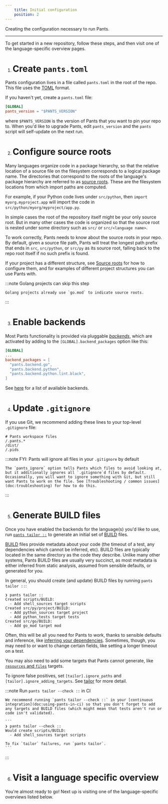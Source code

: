 ```yaml
---
    title: Initial configuration
    position: 2
---
```


Creating the configuration necessary to run Pants.

---

To get started in a new repository, follow these steps, and then visit one of the language-specific overview pages.

1. # Create `pants.toml`

Pants configuration lives in a file called `pants.toml` in the root of the repo. This file uses the [TOML](https://github.com/toml-lang/toml) format.

If you haven't yet, create a `pants.toml` file:

```toml title="pants.toml"
[GLOBAL]
pants_version = "$PANTS_VERSION"
```

where `$PANTS_VERSION` is the version of Pants that you want to pin your repo to. When you'd like to upgrade Pants, edit `pants_version` and the `pants` script will self-update on the next run.

2. # Configure source roots

Many languages organize code in a package hierarchy, so that the relative location of a source file on the filesystem corresponds to a logical package name. The directories that correspond to the roots of the language's package hierarchy are referred to as [source roots](doc:source-roots). These are the filesystem locations from which import paths are computed.

For example, if your Python code lives under `src/python`, then `import myorg.myproject.app` will import the code in `src/python/myorg/myproject/app.py`.

In simple cases the root of the repository itself might be your only source root. But in many other cases the code is organized so that the source root is nested under some directory such as `src/` or `src/<language name>`.

To work correctly, Pants needs to know about the source roots in your repo. By default, given a source file path, Pants will treat the longest path prefix that ends in `src`, `src/python`, or `src/py` as its source root, falling back to the repo root itself if no such prefix is found.

If your project has a different structure, see [Source roots](doc:source-roots) for how to configure them, and for examples of different project structures you can use Pants with.

:::note Golang projects can skip this step

    Golang projects already use `go.mod` to indicate source roots.

:::

3. # Enable backends

Most Pants functionality is provided via pluggable [_backends_](doc:enabling-backends), which are activated by adding to the `[GLOBAL].backend_packages` option like this:

```toml title="pants.toml"
[GLOBAL]
...
backend_packages = [
  "pants.backend.go",
  "pants.backend.python",
  "pants.backend.python.lint.black",
]
```

See [here](doc:enabling-backends) for a list of available backends.

4. # Update `.gitignore`

If you use Git, we recommend adding these lines to your top-level `.gitignore` file:

```text title=".gitignore"
# Pants workspace files
/.pants.*
/dist/
/.pids
```

:::note FYI: Pants will ignore all files in your `.gitignore` by default

    The `pants_ignore` option tells Pants which files to avoid looking at, but it additionally ignores all `.gitignore`d files by default. Occasionally, you will want to ignore something with Git, but still want Pants to work on the file. See [Troubleshooting / common issues](doc:troubleshooting) for how to do this.

:::

5. # Generate BUILD files

Once you have enabled the backends for the language(s) you'd like to use, run [`pants tailor ::`](doc:initial-configuration#5-generate-build-files) to generate an initial set of [BUILD](doc:targets) files.

[BUILD](doc:targets) files provide metadata about your code (the timeout of a test, any dependencies which cannot be inferred, etc). BUILD files are typically located in the same directory as the code they describe. Unlike many other systems, Pants BUILD files are usually very succinct, as most metadata is either inferred from static analysis, assumed from sensible defaults, or generated for you.

In general, you should create (and update) BUILD files by running `pants tailor ::`:

```
❯ pants tailor ::
Created scripts/BUILD:
  - Add shell_sources target scripts
Created src/py/project/BUILD:
  - Add python_sources target project
  - Add python_tests target tests
Created src/go/BUILD:
  - Add go_mod target mod
```

Often, this will be all you need for Pants to work, thanks to sensible defaults and inference, like [inferring your dependencies](doc:targets). Sometimes, though, you may need to or want to change certain fields, like setting a longer timeout on a test.

You may also need to add some targets that Pants cannot generate, like [`resources` and `files`](doc:assets) targets.

To ignore false positives, set `[tailor].ignore_paths` and `[tailor].ignore_adding_targets`. See [tailor](doc:reference-tailor) for more detail.

:::note Run `pants tailor --check ::` in CI

    We recommend running `pants tailor --check ::` in your [continuous integration](doc:using-pants-in-ci) so that you don't forget to add any targets and BUILD files (which might mean that tests aren't run or code isn't validated).

    ```
    ❯ pants tailor --check ::
    Would create scripts/BUILD:
      - Add shell_sources target scripts

    To fix `tailor` failures, run `pants tailor`.
    ```

:::

6. # Visit a language specific overview

You're almost ready to go! Next up is visiting one of the language-specific overviews listed below.

